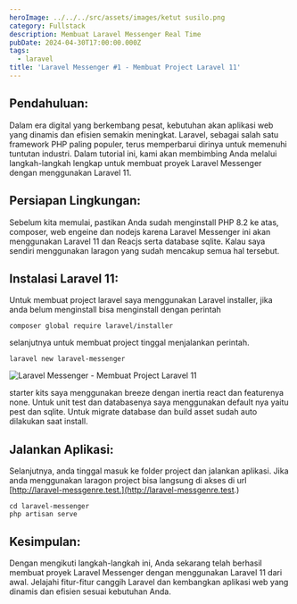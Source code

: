 ```yaml
---
heroImage: ../../../src/assets/images/ketut susilo.png
category: Fullstack
description: Membuat Laravel Messenger Real Time
pubDate: 2024-04-30T17:00:00.000Z
tags:
  - laravel
title: 'Laravel Messenger #1 - Membuat Project Laravel 11'
---
```


## Pendahuluan:

Dalam era digital yang berkembang pesat, kebutuhan akan aplikasi web yang dinamis dan efisien semakin meningkat. Laravel, sebagai salah satu framework PHP paling populer, terus memperbarui dirinya untuk memenuhi tuntutan industri. Dalam tutorial ini, kami akan membimbing Anda melalui langkah-langkah lengkap untuk membuat proyek Laravel Messenger dengan menggunakan Laravel 11.

## Persiapan Lingkungan:

Sebelum kita memulai, pastikan Anda sudah menginstall PHP 8.2 ke atas, composer, web engeine dan nodejs karena Laravel Messenger ini akan menggunakan Laravel 11 dan Reacjs serta database sqlite. Kalau saya sendiri menggunakan laragon yang sudah mencakup semua hal tersebut.

## Instalasi Laravel 11:

Untuk membuat project laravel saya menggunakan Laravel installer, jika anda belum menginstall bisa menginstall dengan perintah

```shell title="shell"
composer global require laravel/installer
```

selanjutnya untuk membuat project tinggal menjalankan perintah.

```shell title="shell"
laravel new laravel-messenger
```

![Laravel Messenger - Membuat Project Laravel 11](../../../src/assets/images/Screenshot_5.png)

starter kits saya menggunakan breeze dengan inertia react dan featurenya none. Untuk unit test dan databasenya saya menggunakan default nya yaitu pest dan sqlite. Untuk migrate database dan build asset sudah auto dilakukan saat install.

## Jalankan Aplikasi:

Selanjutnya, anda tinggal masuk ke folder project dan jalankan aplikasi. Jika anda menggunakan laragon project bisa langsung di akses di url [http://laravel-messgenre.test.](http://laravel-messgenre.test.)

```shell title="shell"
cd laravel-messenger
php artisan serve
```

## Kesimpulan:

Dengan mengikuti langkah-langkah ini, Anda sekarang telah berhasil membuat proyek Laravel Messenger dengan menggunakan Laravel 11 dari awal. Jelajahi fitur-fitur canggih Laravel dan kembangkan aplikasi web yang dinamis dan efisien sesuai kebutuhan Anda.
